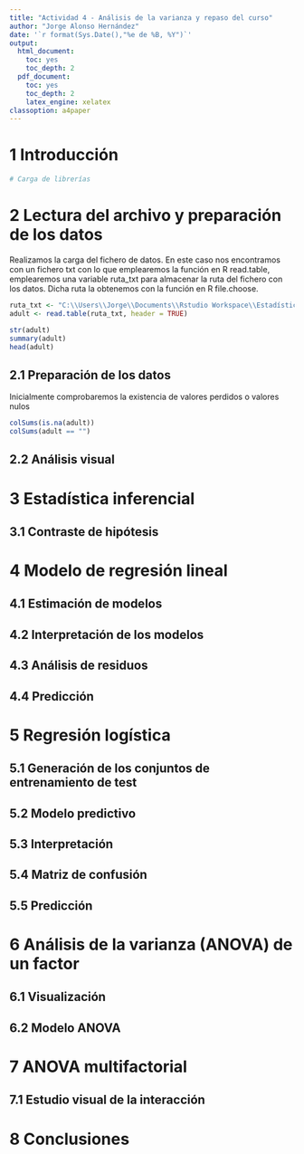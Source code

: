 ```yaml
---
title: "Actividad 4 - Análisis de la varianza y repaso del curso"
author: "Jorge Alonso Hernández"
date: '`r format(Sys.Date(),"%e de %B, %Y")`'
output: 
  html_document: 
    toc: yes
    toc_depth: 2
  pdf_document: 
    toc: yes
    toc_depth: 2
    latex_engine: xelatex
classoption: a4paper
---
```


# 1 Introducción

```r
# Carga de librerías

````

# 2 Lectura del archivo y preparación de los datos

Realizamos la carga del fichero de datos. En este caso nos encontramos con un fichero txt con lo que emplearemos la función en R read.table, emplearemos una variable ruta_txt para almacenar la ruta del fichero con los datos. Dicha ruta la obtenemos con la función en R file.choose.

```r
ruta_txt <- "C:\\Users\\Jorge\\Documents\\Rstudio Workspace\\Estadística Avanzada\\Actividad 4\\CensusIncomedata.txt"
adult <- read.table(ruta_txt, header = TRUE)
````

````r
str(adult)
summary(adult)
head(adult)
````

## 2.1 Preparación de los datos

Inicialmente comprobaremos la existencia de valores perdidos o valores nulos

````r
colSums(is.na(adult))
colSums(adult == "")
````

## 2.2 Análisis visual

# 3 Estadística inferencial

## 3.1 Contraste de hipótesis

# 4 Modelo de regresión lineal

## 4.1 Estimación de modelos

## 4.2 Interpretación de los modelos

## 4.3 Análisis de residuos

## 4.4 Predicción

# 5 Regresión logística

## 5.1 Generación de los conjuntos de entrenamiento de test

## 5.2 Modelo predictivo

## 5.3 Interpretación

## 5.4 Matriz de confusión

## 5.5 Predicción

# 6 Análisis de la varianza (ANOVA) de un factor

## 6.1 Visualización

## 6.2 Modelo ANOVA

# 7 ANOVA multifactorial

## 7.1 Estudio visual de la interacción

# 8 Conclusiones